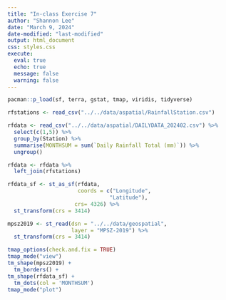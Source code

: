 ```yaml
---
title: "In-class Exercise 7"
author: "Shannon Lee"
date: "March 9, 2024"
date-modified: "last-modified"
output: html_document
css: styles.css
execute: 
  eval: true
  echo: true
  message: false
  warning: false
---
```


```r
pacman::p_load(sf, terra, gstat, tmap, viridis, tidyverse)
```

```r
rfstations <- read_csv("../../data/aspatial/RainfallStation.csv")
```

```r
rfdata <- read_csv("../../data/aspatial/DAILYDATA_202402.csv") %>%
  select(c(1,5)) %>%
  group_by(Station) %>%
  summarise(MONTHSUM = sum(`Daily Rainfall Total (mm)`)) %>%
  ungroup()
```

```r
rfdata <- rfdata %>%
  left_join(rfstations)
```

```r
rfdata_sf <- st_as_sf(rfdata, 
                      coords = c("Longitude",
                                "Latitude"),
                     crs= 4326) %>%
  st_transform(crs = 3414)
```

```r
mpsz2019 <- st_read(dsn = "../../data/geospatial",
                    layer = "MPSZ-2019") %>%
  st_transform(crs = 3414)
```

```r
tmap_options(check.and.fix = TRUE)
tmap_mode("view")
tm_shape(mpsz2019) +
  tm_borders() +
tm_shape(rfdata_sf) +
  tm_dots(col = 'MONTHSUM')
tmap_mode("plot")
```